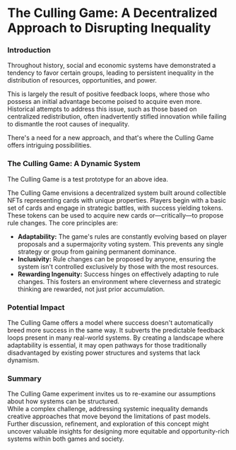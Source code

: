 # The Culling Game:  A Decentralized Approach to Disrupting Inequality

### Introduction    

Throughout history, social and economic systems have demonstrated a tendency to favor certain groups, 
leading to persistent inequality in the distribution of resources, opportunities, and power.

This is largely the result of positive feedback loops, where those who possess an initial advantage 
become poised to acquire even more. Historical attempts to address this issue, such as those based on 
centralized redistribution, often inadvertently stifled innovation while failing to dismantle 
the root causes of inequality. 

There's a need for a new approach, and that's where the Culling Game offers intriguing possibilities.

### The Culling Game: A Dynamic System
The Culling Game is a test prototype for an above idea.

The Culling Game envisions a decentralized system built around collectible NFTs representing cards 
with unique properties. Players begin with a basic set of cards and engage in strategic battles, with 
success yielding tokens. These tokens can be used to acquire new cards or—critically—to propose rule 
changes. The core principles are:

* **Adaptability:**   The game's rules are constantly evolving based on player proposals and a supermajority 
voting system. This prevents any single strategy or group from gaining permanent dominance.
* **Inclusivity:** Rule changes can be proposed by anyone, ensuring the system isn't controlled exclusively 
by those with the most resources.
* **Rewarding Ingenuity:** Success hinges on effectively adapting to rule changes. This fosters an environment 
where cleverness and strategic thinking are rewarded, not just prior accumulation.

### Potential Impact 

The Culling Game offers a model where success doesn't automatically breed more success in the same way. 
It subverts the predictable feedback loops present in many real-world systems. By creating a landscape 
where adaptability is essential, it may open pathways for those traditionally disadvantaged by existing 
power structures and systems that lack dynamism.

### Summary

The Culling Game experiment invites us to re-examine our assumptions about how systems can be structured.  
While a complex challenge, addressing systemic inequality demands creative approaches that move beyond the 
limitations of past models.  Further discussion, refinement, and exploration of this concept might uncover 
valuable insights for designing more equitable and opportunity-rich systems within both games and society.
